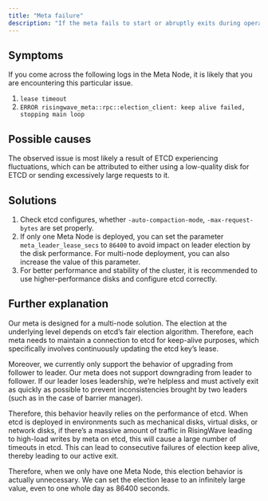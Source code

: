 ```yaml
---
title: "Meta failure"
description: "If the meta fails to start or abruptly exits during operation, there is currently only one known issue that can cause this problem: the Meta Node fails to remain active while participating in the campaign."
---
```


## Symptoms

If you come across the following logs in the Meta Node, it is likely that you are encountering this particular issue.

1. `lease timeout`
2. `ERROR risingwave_meta::rpc::election_client: keep alive failed, stopping main loop`

## Possible causes

The observed issue is most likely a result of ETCD experiencing fluctuations, which can be attributed to either using a low-quality disk for ETCD or sending excessively large requests to it.

## Solutions

1. Check etcd configures, whether `-auto-compaction-mode`, `-max-request-bytes` are set properly.
2. If only one Meta Node is deployed, you can set the parameter `meta_leader_lease_secs` to `86400` to avoid impact on leader election by the disk performance. For multi-node deployment, you can also increase the value of this parameter.
3. For better performance and stability of the cluster, it is recommended to use higher-performance disks and configure etcd correctly.

## Further explanation

Our meta is designed for a multi-node solution. The election at the underlying level depends on etcd’s fair election algorithm. Therefore, each meta needs to maintain a connection to etcd for keep-alive purposes, which specifically involves continuously updating the etcd key’s lease.

Moreover, we currently only support the behavior of upgrading from follower to leader. Our meta does not support downgrading from leader to follower. If our leader loses leadership, we’re helpless and must actively exit as quickly as possible to prevent inconsistencies brought by two leaders (such as in the case of barrier manager).

Therefore, this behavior heavily relies on the performance of etcd. When etcd is deployed in environments such as mechanical disks, virtual disks, or network disks, if there’s a massive amount of traffic in RisingWave leading to high-load writes by meta on etcd, this will cause a large number of timeouts in etcd. This can lead to consecutive failures of election keep alive, thereby leading to our active exit.

Therefore, when we only have one Meta Node, this election behavior is actually unnecessary. We can set the election lease to an infinitely large value, even to one whole day as 86400 seconds.
